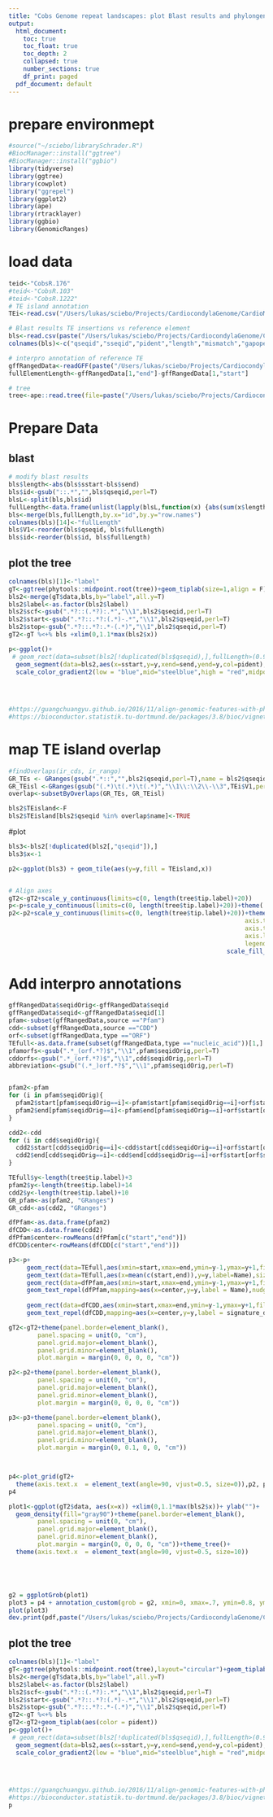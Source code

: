 ```yaml
---
title: "Cobs Genome repeat landscapes: plot Blast results and phylongeny"
output:
  html_document:
    toc: true
    toc_float: true
    toc_depth: 2
    collapsed: true
    number_sections: true
    df_print: paged
  pdf_document: default
---
```

<STYLE TYPE="text/css">
<!--
  td{
    font-family: Arial; 
    font-size: 8pt;
    padding:0px;
    cellpadding="0";
    cellspacing="0"
  }
  th {
    font-family: Arial; 
    font-size: 8pt;
    height: 20px;
    font-weight: bold;
    text-align: right;
    background-color: #ccccff;
  }
  table { 
    border-spacing: 0px;
    border-collapse: collapse;
  }
--->
</STYLE>

# prepare environmept
```r
#source("~/sciebo/librarySchrader.R")
#BiocManager::install("ggtree")
#BiocManager::install("ggbio")
library(tidyverse)
library(ggtree)
library(cowplot)
library("ggrepel")
library(ggplot2)
library(ape)
library(rtracklayer)
library(ggbio)
library(GenomicRanges)

```

# load data
```r

teid<-"CobsR.176"
#teid<-"CobsR.103"
#teid<-"CobsR.1222"
# TE island annotation
TEi<-read.csv("/Users/lukas/sciebo/Projects/CardiocondylaGenome/CardioMinION/annotation/Cobs.alpha.v.2.1.repeats/Cobs.alpha.v.2.1.TEislands/te_islands.bed",sep=" ",F)

# Blast results TE insertions vs reference element
bls<-read.csv(paste("/Users/lukas/sciebo/Projects/CardiocondylaGenome/CardioMinION/annotation/Cobs.alpha.v.2.1.repeats/landscapes/phylogenies/",teid,"/",teid,".bls",sep=""),header=F,sep="\t")
colnames(bls)<-c("qseqid","sseqid","pident","length","mismatch","gapopen","qstart","qend","sstart","send","evalue","bitscore")

# interpro annotation of reference TE
gffRangedData<-readGFF(paste("/Users/lukas/sciebo/Projects/CardiocondylaGenome/CardioMinION/annotation/Cobs.alpha.v.2.1.repeats/landscapes/phylogenies/",teid,"/interpro/",teid,".reference.fa.gff3",sep=""))
fullElementLength<-gffRangedData[1,"end"]-gffRangedData[1,"start"]

# tree
tree<-ape::read.tree(file=paste("/Users/lukas/sciebo/Projects/CardiocondylaGenome/CardioMinION/annotation/Cobs.alpha.v.2.1.repeats/landscapes/phylogenies/",teid,"/",teid,".mafft.tre",sep=""))
```

# Prepare Data
## blast
```R

# modify blast results
bls$length<-abs(bls$sstart-bls$send)
bls$id<-gsub("::.*","",bls$qseqid,perl=T)
blsL<-split(bls,bls$id)
fullLength<-data.frame(unlist(lapply(blsL,function(x) {abs(sum(x$length))})))
bls<-merge(bls,fullLength,by.x="id",by.y="row.names")
colnames(bls)[14]<-"fullLength"
bls$V1<-reorder(bls$qseqid, bls$fullLength)
bls$id<-reorder(bls$id, bls$fullLength)

```


## plot the tree
```r
colnames(bls)[1]<-"label"
gT<-ggtree(phytools::midpoint.root(tree))+geom_tiplab(size=1,align = F)
bls2<-merge(gT$data,bls,by="label",all.y=T)
bls2$label<-as.factor(bls2$label)
bls2$scf<-gsub(".*?::(.*?):.*","\\1",bls2$qseqid,perl=T)
bls2$start<-gsub(".*?::.*?:(.*)-.*","\\1",bls2$qseqid,perl=T)
bls2$stop<-gsub(".*?::.*?:.*-(.*)","\\1",bls2$qseqid,perl=T)
gT2<-gT %<+% bls +xlim(0,1.1*max(bls2$x))

p<-ggplot()+
 # geom_rect(data=subset(bls2[!duplicated(bls$qseqid),],fullLength>(0.9*fullElementLength)),aes(ymin=y-.25,ymax=y+.25),xmin=0,xmax=fullElementLength,col=1,fill=NA,lwd=.5,alpha=1)+ 
  geom_segment(data=bls2,aes(x=sstart,y=y,xend=send,yend=y,col=pident),lwd=1)+ 
  scale_color_gradient2(low = "blue",mid="steelblue",high = "red",midpoint = 90)+
                                                                                      theme_classic()+theme(axis.title.y = element_blank(),
                                                                                      axis.text.y = element_blank(),
                                                                                      axis.ticks.y = element_blank())

#https://guangchuangyu.github.io/2016/11/align-genomic-features-with-phylogenetic-tree/
#https://bioconductor.statistik.tu-dortmund.de/packages/3.8/bioc/vignettes/ggtree/inst/doc/treeAnnotation.html
```

# map TE island overlap
```r
#findOverlaps(ir_cds, ir_rango)
GR_TEs <- GRanges(gsub(".*::","",bls2$qseqid,perl=T),name = bls2$qseqid)
GR_TEisl <-GRanges(gsub("(.*)\t(.*)\t(.*)","\\1\\:\\2\\-\\3",TEi$V1,perl=T))
overlap<-subsetByOverlaps(GR_TEs, GR_TEisl)

bls2$TEisland<-F
bls2$TEisland[bls2$qseqid %in% overlap$name]<-TRUE

```

#plot
```r

bls3<-bls2[!duplicated(bls2[,"qseqid"]),]
bls3$x<-1

p2<-ggplot(bls3) + geom_tile(aes(y=y,fill = TEisland,x))


# Align axes
gT2<-gT2+scale_y_continuous(limits=c(0, length(tree$tip.label)+20))
p<-p+scale_y_continuous(limits=c(0, length(tree$tip.label)+20))+theme( legend.position = "none")
p2<-p2+scale_y_continuous(limits=c(0, length(tree$tip.label)+20))+theme_classic()+theme(axis.title = element_blank(),
                                                                 axis.text = element_blank(),
                                                                 axis.ticks = element_blank(),
                                                                 axis.line = element_blank(),
                                                                 legend.position = "none")+
                                                            scale_fill_manual(values=goodCols[c(1,3)])
```

# Add interpro annotations
```r
gffRangedData$seqidOrig<-gffRangedData$seqid
gffRangedData$seqid<-gffRangedData$seqid[1]
pfam<-subset(gffRangedData,source =="Pfam")
cdd<-subset(gffRangedData,source =="CDD")
orf<-subset(gffRangedData,type =="ORF")
TEfull<-as.data.frame(subset(gffRangedData,type =="nucleic_acid"))[1,]
pfamorfs<-gsub(".*_(orf.*?)$","\\1",pfam$seqidOrig,perl=T)
cddorfs<-gsub(".*_(orf.*?)$","\\1",cdd$seqidOrig,perl=T)
abbreviation<-gsub("(.*_)orf.*?$","\\1",pfam$seqidOrig,perl=T)


pfam2<-pfam
for (i in pfam$seqidOrig){
  pfam2$start[pfam$seqidOrig==i]<-pfam$start[pfam$seqidOrig==i]+orf$start[orf$seqidOrig==i]
  pfam2$end[pfam$seqidOrig==i]<-pfam$end[pfam$seqidOrig==i]+orf$start[orf$seqidOrig==i]
}

cdd2<-cdd
for (i in cdd$seqidOrig){
  cdd2$start[cdd$seqidOrig==i]<-cdd$start[cdd$seqidOrig==i]+orf$start[orf$seqidOrig==i]
  cdd2$end[cdd$seqidOrig==i]<-cdd$end[cdd$seqidOrig==i]+orf$start[orf$seqidOrig==i]
}

TEfull$y<-length(tree$tip.label)+3
pfam2$y<-length(tree$tip.label)+14
cdd2$y<-length(tree$tip.label)+10
GR_pfam<-as(pfam2, "GRanges")
GR_cdd<-as(cdd2, "GRanges")

dfPfam<-as.data.frame(pfam2)
dfCDD<-as.data.frame(cdd2)
dfPfam$center<-rowMeans(dfPfam[c("start","end")])
dfCDD$center<-rowMeans(dfCDD[c("start","end")])

p3<-p+
     geom_rect(data=TEfull,aes(xmin=start,xmax=end,ymin=y-1,ymax=y+1,fill=Name),lwd=0,fill="gray90",alpha=1)+
     geom_text(data=TEfull,aes(x=mean(c(start,end)),y=y,label=Name),size=2)+
     geom_rect(data=dfPfam,aes(xmin=start,xmax=end,ymin=y-1,ymax=y+1,fill=Name),lwd=20)+
     geom_text_repel(dfPfam,mapping=aes(x=center,y=y,label = Name),nudge_y = 5,srt=0,size=2,direction="x",min.segment.length=0, segment.size = 0.2)+
  
     geom_rect(data=dfCDD,aes(xmin=start,xmax=end,ymin=y-1,ymax=y+1,fill=Name),lwd=20)+
     geom_text_repel(dfCDD,mapping=aes(x=center,y=y,label = signature_desc),nudge_y = -4,srt=0,size=2,direction="x",min.segment.length=0, segment.size = 0.2)


```

```r
gT2<-gT2+theme(panel.border=element_blank(), 
        panel.spacing = unit(0, "cm"),
        panel.grid.major=element_blank(),
        panel.grid.minor=element_blank(),
        plot.margin = margin(0, 0, 0, 0, "cm"))

p2<-p2+theme(panel.border=element_blank(), 
        panel.spacing = unit(0, "cm"),
        panel.grid.major=element_blank(),
        panel.grid.minor=element_blank(),
        plot.margin = margin(0, 0, 0, 0, "cm"))

p3<-p3+theme(panel.border=element_blank(), 
        panel.spacing = unit(0, "cm"),
        panel.grid.major=element_blank(),
        panel.grid.minor=element_blank(),
        plot.margin = margin(0, 0.1, 0, 0, "cm"))



p4<-plot_grid(gT2+
  theme(axis.text.x  = element_text(angle=90, vjust=0.5, size=0)),p2, p3, rel_widths = c(30,1,14),nrow=1,align = "h")
p4

```

```r



plot1<-ggplot(gT2$data, aes(x=x)) +xlim(0,1.1*max(bls2$x))+ ylab("")+
  geom_density(fill="gray90")+theme(panel.border=element_blank(), 
        panel.spacing = unit(0, "cm"),
        panel.grid.major=element_blank(),
        panel.grid.minor=element_blank(),
        plot.margin = margin(0, 0, 0, 0, "cm"))+theme_tree()+
  theme(axis.text.x  = element_text(angle=90, vjust=0.5, size=10))





g2 = ggplotGrob(plot1)
plot3 = p4 + annotation_custom(grob = g2, xmin=0, xmax=.7, ymin=0.8, ymax=1)
plot(plot3)
dev.print(pdf,paste("/Users/lukas/sciebo/Projects/CardiocondylaGenome/CardioMinION/annotation/Cobs.alpha.v.2.1.repeats/landscapes/phylogenies/",teid,".pdf",sep=""))
```

## plot the tree
```r
colnames(bls)[1]<-"label"
gT<-ggtree(phytools::midpoint.root(tree),layout="circular")+geom_tiplab(size=1,align = F)
bls2<-merge(gT$data,bls,by="label",all.y=T)
bls2$label<-as.factor(bls2$label)
bls2$scf<-gsub(".*?::(.*?):.*","\\1",bls2$qseqid,perl=T)
bls2$start<-gsub(".*?::.*?:(.*)-.*","\\1",bls2$qseqid,perl=T)
bls2$stop<-gsub(".*?::.*?:.*-(.*)","\\1",bls2$qseqid,perl=T)
gT2<-gT %<+% bls
gT2<-gT2+geom_tiplab(aes(color = pident))
p<-ggplot()+
 # geom_rect(data=subset(bls2[!duplicated(bls$qseqid),],fullLength>(0.9*fullElementLength)),aes(ymin=y-.25,ymax=y+.25),xmin=0,xmax=fullElementLength,col=1,fill=NA,lwd=.5,alpha=1)+ 
  geom_segment(data=bls2,aes(x=sstart,y=y,xend=send,yend=y,col=pident),lwd=1)+ 
  scale_color_gradient2(low = "blue",mid="steelblue",high = "red",midpoint = 90)+
                                                                                      theme_classic()+theme(axis.title.y = element_blank(),
                                                                                      axis.text.y = element_blank(),
                                                                                      axis.ticks.y = element_blank())

#https://guangchuangyu.github.io/2016/11/align-genomic-features-with-phylogenetic-tree/
#https://bioconductor.statistik.tu-dortmund.de/packages/3.8/bioc/vignettes/ggtree/inst/doc/treeAnnotation.html
p
```